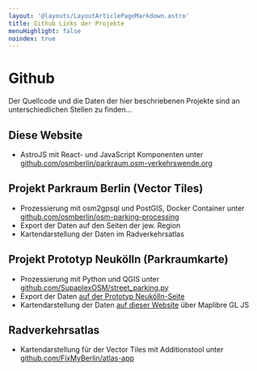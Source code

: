 ```yaml
---
layout: '@layouts/LayoutArticlePageMarkdown.astro'
title: Github Links der Projekte
menuHighlight: false
noindex: true
---
```



<Notice className="mb-12">

# Github

Der Quellcode und die Daten der hier beschriebenen Projekte sind an unterschiedlichen Stellen zu finden…

</Notice>

## Diese Website

- AstroJS mit React- und JavaScript Komponenten unter [github.com/osmberlin/parkraum.osm-verkehrswende.org](https://github.com/osmberlin/parkraum.osm-verkehrswende.org)

## Projekt Parkraum Berlin (Vector Tiles)

- Prozessierung mit osm2gpsql und PostGIS, Docker Container unter [github.com/osmberlin/osm-parking-processing](https://github.com/osmberlin/osm-parking-processing)
- Export der Daten auf den Seiten der jew. Region
- Kartendarstellung der Daten im Radverkehrsatlas

## Projekt Prototyp Neukölln (Parkraumkarte)

- Prozessierung mit Python und QGIS unter [github.com/SupaplexOSM/street_parking.py](https://github.com/SupaplexOSM/street_parking.py)
- Export der Daten [auf der Prototyp Neukölln-Seite](/project-prototype-neukoelln/data)
- Kartendarstellung der Daten [auf dieser Website](https://github.com/osmberlin/parkraum.osm-verkehrswende.org/tree/main/src/pages/project-prototype-neukoelln) über Maplibre GL JS

## Radverkehrsatlas

- Kartendarstellung für der Vector Tiles mit Additionstool unter [github.com/FixMyBerlin/atlas-app](https://github.com/FixMyBerlin/atlas-app)
